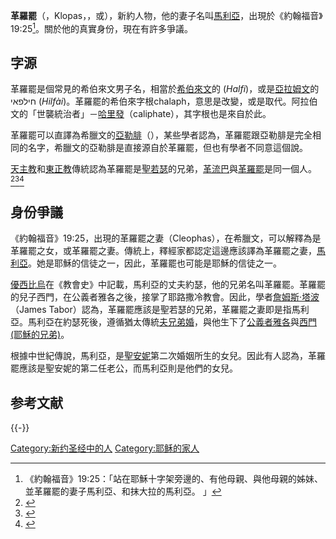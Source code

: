 {{distinguish|革流巴}}{{Short description|1st-century Christian and saint}}

'''革羅罷'''（{{lang-gr|Κλωπᾶς}}，Klopas，{{lang-en|Clopas}}，或{{lang|en|Clophas}}），新約人物，他的妻子名叫[[馬利亞_(革羅罷的妻子)|馬利亞]]，出現於《約翰福音》19:25<ref>《約翰福音》19:25：「站在耶穌十字架旁邊的、有他母親、與他母親的姊妹、並革羅罷的妻子馬利亞、和抹大拉的馬利亞。 」</ref>。關於他的真實身份，現在有許多爭議。
==字源==
革羅罷是個常見的希伯來文男子名，相當於[[希伯來文|希伯來文]]的{{rtl-lang|he|חלפי}} (''Halfi'')，或是[[亞拉姆文|亞拉姆文]]的 חילפאי (''Hilfài'')。革羅罷的希伯來字根chalaph，意思是改變，或是取代。阿拉伯文的「世襲統治者」－[[哈里發|哈里發]]（caliphate），其字根也是來自於此。

革羅罷可以直譯為希臘文的[[亞勒腓|亞勒腓]]（{{lang-grc|Ἁλφαίου}}），某些學者認為，革羅罷跟亞勒腓是完全相同的名字，希臘文的亞勒腓是直接源自於革羅罷，但也有學者不同意這個說。

[[天主教|天主教]]和[[東正教|東正教]]傳統認為革羅罷是[[聖若瑟|聖若瑟]]的兄弟，[[革流巴|革流巴]]與[[革羅罷|革羅罷]]是同一個人。<ref>{{citation |url=http://www.catholic.org/saints/saint.php?saint_id=2682 |title=St. Cleophas |publisher=Catholic Online}}</ref><ref>{{citation |url=http://orthodoxwiki.org/Apostle_Cleopas |title=Apostle Cleopas |publisher=OrthodoxWiki}}</ref><ref>{{citation |url=http://orthodoxwiki.org/Joseph_the_Betrothed |title=Joseph the Betrothed |publisher=OrthodoxWiki}}</ref>

==身份爭議==
《約翰福音》19:25，出現的革羅罷之妻（Cleophas），在希臘文，可以解釋為是革羅罷之女，或革羅罷之妻。傳統上，釋經家都認定這邊應該譯為革羅罷之妻，[[馬利亞_(革羅罷的妻子)|馬利亞]]。她是耶穌的信徒之一，因此，革羅罷也可能是耶穌的信徒之一。

[[優西比烏|優西比烏]]在《教會史》中記載，馬利亞的丈夫約瑟，他的兄弟名叫革羅罷。革羅罷的兒子西門，在公義者雅各之後，接掌了耶路撒冷教會。因此，學者[[詹姆斯·塔波|詹姆斯·塔波]]（James Tabor）認為，革羅罷應該是聖若瑟的兄弟，革羅罷之妻即是指馬利亞。馬利亞在約瑟死後，遵循猶太傳統[[夫兄弟婚|夫兄弟婚]]，與他生下了[[公義者雅各|公義者雅各]]與[[西門_(耶穌的兄弟)|西門 (耶穌的兄弟)]]。

根據中世紀傳說，馬利亞，是[[聖安妮|聖安妮]]第二次婚姻所生的女兒。因此有人認為，革羅罷應該是聖安妮的第二任老公，而馬利亞則是他們的女兒。

== 参考文献 ==
{{Reflist}}

{{-}}
{{新约人物}}

{{DEFAULTSORT:Clopas}}
[[Category:新约圣经中的人|Category:新约圣经中的人]]
[[Category:耶稣的家人|Category:耶稣的家人]]